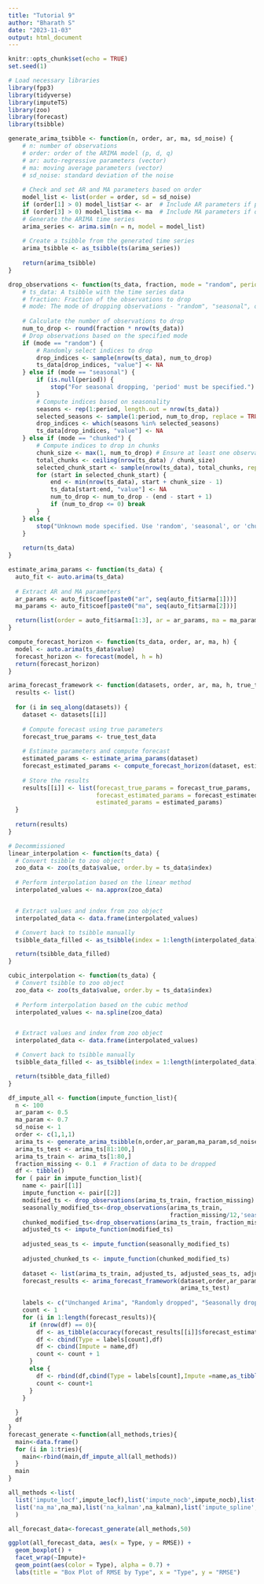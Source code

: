 ```yaml
---
title: "Tutorial 9"
author: "Bharath S"
date: "2023-11-03"
output: html_document
---
```


```r
knitr::opts_chunk$set(echo = TRUE)
set.seed(1)
```

```r
# Load necessary libraries
library(fpp3)
library(tidyverse)
library(imputeTS)
library(zoo)
library(forecast)
library(tsibble)
```

```r
generate_arima_tsibble <- function(n, order, ar, ma, sd_noise) {
    # n: number of observations
    # order: order of the ARIMA model (p, d, q)
    # ar: auto-regressive parameters (vector)
    # ma: moving average parameters (vector)
    # sd_noise: standard deviation of the noise
    
    # Check and set AR and MA parameters based on order
    model_list <- list(order = order, sd = sd_noise)
    if (order[1] > 0) model_list$ar <- ar  # Include AR parameters if p > 0
    if (order[3] > 0) model_list$ma <- ma  # Include MA parameters if q > 0
    # Generate the ARIMA time series
    arima_series <- arima.sim(n = n, model = model_list)
    
    # Create a tsibble from the generated time series
    arima_tsibble <- as_tsibble(ts(arima_series))
    
    return(arima_tsibble)
}
```

```r
drop_observations <- function(ts_data, fraction, mode = "random", period = NULL) {
    # ts_data: A tsibble with the time series data
    # fraction: Fraction of the observations to drop
    # mode: The mode of dropping observations - "random", "seasonal", or "chunked"
    
    # Calculate the number of observations to drop
    num_to_drop <- round(fraction * nrow(ts_data))
    # Drop observations based on the specified mode
    if (mode == "random") {
        # Randomly select indices to drop
        drop_indices <- sample(nrow(ts_data), num_to_drop)
        ts_data[drop_indices, "value"] <- NA
    } else if (mode == "seasonal") {
        if (is.null(period)) {
            stop("For seasonal dropping, 'period' must be specified.")
        }
        # Compute indices based on seasonality
        seasons <- rep(1:period, length.out = nrow(ts_data))
        selected_seasons <- sample(1:period, num_to_drop, replace = TRUE)
        drop_indices <- which(seasons %in% selected_seasons)
        ts_data[drop_indices, "value"] <- NA
    } else if (mode == "chunked") {
        # Compute indices to drop in chunks
        chunk_size <- max(1, num_to_drop) # Ensure at least one observation is dropped
        total_chunks <- ceiling(nrow(ts_data) / chunk_size)
        selected_chunk_start <- sample(nrow(ts_data), total_chunks, replace = FALSE)
        for (start in selected_chunk_start) {
            end <- min(nrow(ts_data), start + chunk_size - 1)
            ts_data[start:end, "value"] <- NA
            num_to_drop <- num_to_drop - (end - start + 1)
            if (num_to_drop <= 0) break
        }
    } else {
        stop("Unknown mode specified. Use 'random', 'seasonal', or 'chunked'.")
    }
    
    return(ts_data)
}
```

```r
estimate_arima_params <- function(ts_data) {
  auto_fit <- auto.arima(ts_data)
  
  # Extract AR and MA parameters
  ar_params <- auto_fit$coef[paste0("ar", seq(auto_fit$arma[1]))]
  ma_params <- auto_fit$coef[paste0("ma", seq(auto_fit$arma[2]))]

  return(list(order = auto_fit$arma[1:3], ar = ar_params, ma = ma_params))
}

compute_forecast_horizon <- function(ts_data, order, ar, ma, h) {
  model <- auto.arima(ts_data$value)
  forecast_horizon <- forecast(model, h = h)
  return(forecast_horizon)
}

arima_forecast_framework <- function(datasets, order, ar, ma, h, true_test_data) {
  results <- list()
  
  for (i in seq_along(datasets)) {
    dataset <- datasets[[i]]
    
    # Compute forecast using true parameters
    forecast_true_params <- true_test_data
    
    # Estimate parameters and compute forecast
    estimated_params <- estimate_arima_params(dataset)
    forecast_estimated_params <- compute_forecast_horizon(dataset, estimated_params$order, estimated_params$ar, estimated_params$ma, h)
    
    # Store the results
    results[[i]] <- list(forecast_true_params = forecast_true_params,
                         forecast_estimated_params = forecast_estimated_params,
                         estimated_params = estimated_params)
  }
  
  return(results)
}
```

```r

# Decommissioned
linear_interpolation <- function(ts_data) {
  # Convert tsibble to zoo object
  zoo_data <- zoo(ts_data$value, order.by = ts_data$index)
  
  # Perform interpolation based on the linear method
  interpolated_values <- na.approx(zoo_data)


  # Extract values and index from zoo object
  interpolated_data <- data.frame(interpolated_values)

  # Convert back to tsibble manually
  tsibble_data_filled <- as_tsibble(index = 1:length(interpolated_data), interpolated_data)

  return(tsibble_data_filled)
}

cubic_interpolation <- function(ts_data) {
  # Convert tsibble to zoo object
  zoo_data <- zoo(ts_data$value, order.by = ts_data$index)
  
  # Perform interpolation based on the cubic method
  interpolated_values <- na.spline(zoo_data)


  # Extract values and index from zoo object
  interpolated_data <- data.frame(interpolated_values)

  # Convert back to tsibble manually
  tsibble_data_filled <- as_tsibble(index = 1:length(interpolated_data), interpolated_data)

  return(tsibble_data_filled)
}
```

```r
df_impute_all <- function(impute_function_list){
  n <- 100
  ar_param <- 0.5
  ma_param <- 0.7
  sd_noise <- 1
  order <- c(1,1,1)
  arima_ts <- generate_arima_tsibble(n,order,ar_param,ma_param,sd_noise)
  arima_ts_test <- arima_ts[81:100,]
  arima_ts_train <- arima_ts[1:80,]
  fraction_missing <- 0.1  # Fraction of data to be dropped
  df <- tibble()
  for ( pair in impute_function_list){
    name <- pair[[1]]
    impute_function <- pair[[2]]
    modified_ts <- drop_observations(arima_ts_train, fraction_missing)
    seasonally_modified_ts<-drop_observations(arima_ts_train,
                                              fraction_missing/12,'seasonal',4)
    chunked_modified_ts<-drop_observations(arima_ts_train, fraction_missing,'chunked')
    adjusted_ts <- impute_function(modified_ts)
    
    adjusted_seas_ts <- impute_function(seasonally_modified_ts)
    
    adjusted_chunked_ts <- impute_function(chunked_modified_ts)
    
    dataset <- list(arima_ts_train, adjusted_ts, adjusted_seas_ts, adjusted_chunked_ts)
    forecast_results <- arima_forecast_framework(dataset,order,ar_param,ma_param,h=20,
                                                 arima_ts_test)
    
    labels <- c("Unchanged Arima", "Randomly dropped", "Seasonally dropped", "Dropped in Chunks")
    count <- 1
    for (i in 1:length(forecast_results)){
      if (nrow(df) == 0){
        df <- as_tibble(accuracy(forecast_results[[i]]$forecast_estimated_params, data = arima_ts))
        df <- cbind(Type = labels[count],df)
        df <- cbind(Impute = name,df)
        count <- count + 1
      }
      else {
        df <- rbind(df,cbind(Type = labels[count],Impute =name,as_tibble(accuracy(forecast_results[[i]]$forecast_estimated_params, data = arima_ts))))
        count <- count+1
      }
    }
    
  }
  df
}
forecast_generate <-function(all_methods,tries){
  main<-data.frame()
  for (i in 1:tries){
    main<-rbind(main,df_impute_all(all_methods))
  }
  main
}
```



```r
all_methods <-list(
  list('impute_locf',impute_locf),list('impute_nocb',impute_nocb),list('impute_linear',impute_linear),
  list('na_ma',na_ma),list('na_kalman',na_kalman),list('impute_spline',impute_spline)
  )
```

```r
all_forecast_data<-forecast_generate(all_methods,50)
```

```r
ggplot(all_forecast_data, aes(x = Type, y = RMSE)) +
  geom_boxplot() +
  facet_wrap(~Impute)+
  geom_point(aes(color = Type), alpha = 0.7) +
  labs(title = "Box Plot of RMSE by Type", x = "Type", y = "RMSE")
```



